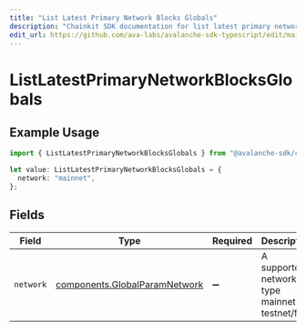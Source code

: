```yaml
---
title: "List Latest Primary Network Blocks Globals"
description: "Chainkit SDK documentation for list latest primary network blocks globals"
edit_url: https://github.com/ava-labs/avalanche-sdk-typescript/edit/main/chainkit/docs/models/operations/listlatestprimarynetworkblocksglobals.md
---
```


# ListLatestPrimaryNetworkBlocksGlobals

## Example Usage

```typescript
import { ListLatestPrimaryNetworkBlocksGlobals } from "@avalanche-sdk/chainkit/models/operations";

let value: ListLatestPrimaryNetworkBlocksGlobals = {
  network: "mainnet",
};
```

## Fields

| Field                                                                          | Type                                                                           | Required                                                                       | Description                                                                    | Example                                                                        |
| ------------------------------------------------------------------------------ | ------------------------------------------------------------------------------ | ------------------------------------------------------------------------------ | ------------------------------------------------------------------------------ | ------------------------------------------------------------------------------ |
| `network`                                                                      | [components.GlobalParamNetwork](https://github.com/ava-labs/avalanche-sdk-typescript/blob/main/chainkit/models/components/globalparamnetwork.md) | :heavy_minus_sign:                                                             | A supported network type mainnet or testnet/fuji.                              | mainnet                                                                        |